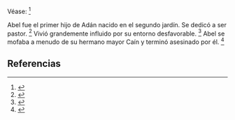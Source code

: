 Véase: <ref>{{lib|LU|76|2sec}}</ref> 

Abel fue el primer hijo de Adán nacido en el segundo jardín. Se dedicó a ser pastor. <ref>{{lib|LU|76|2|1,4}}</ref> Vivió grandemente influido por su entorno desfavorable. <ref>{{lib|LU|76|2|6}}</ref> Abel se mofaba a menudo de su hermano mayor Caín y terminó asesinado por él. <ref>{{lib|LU|76|2|2-5}}</ref> 

== Referencias ==
<references />
